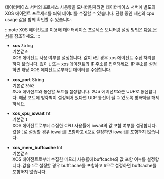 데이터베이스 서버의 프로세스 사용량을 모니터링하려면 데이터베이스 서버에 별도의 XOS 에이전트 프로세스를 띄워 데이터를 수집할 수 있습니다. 진행 중인 세션의 cpu usage 값을 함께 확인할 수 있습니다.

:::note
XOS 에이전트를 이용해 데이터베이스 프로세스 모니터링 설정 방법은 [다음 문서](db-agent-manage#xos)를 참조하세요.
:::

* **xos** <span class='type'>String</span><br/>기본값 `0`<br/>
XOS 에이전트 사용 여부를 설정합니다. 값이 `0`인 경우 xos 에이전트 수집 처리를 하지 않습니다. 값이 `1` 또는 xos 에이전트의 IP 주소를 입력하세요. IP 주소를 설정하면 해당 XOS 에이전트로부터만 데이터를 수집합니다.

* **xos_port** <span class='type'>String</span><br/>기본값 `3002`<br/>
XOS 에이전트와 통신할 포트를 설정합니다. XOS 에이전트와는 UDP로 통신합니다. 해당 포트에 방화벽이 설정되어 있다면 UDP 통신이 될 수 있도록 방화벽을 해제하세요.

* **xos_cpu_iowait** <span class='type'>Int</span><br/>기본값 `1`<br/>
XOS 에이전트로부터 수집한 CPU 사용률에 iowait의 값 포함 여부를 설정합니다. 값을 `1`로 설정할 경우 iowait를 포함하고 `0`으로 설정하면 iowait를 포함하지 않습니다.

* **xos_mem_buffcache** <span class='type'>Int</span><br/>기본값 `0`<br/>
XOS 에이전트로부터 수집한 메모리 사용률에 buffcache의 값 포함 여부를 설정합니다. 값을 `1`로 설정할 경우 buffcache를 포함하고 `0`으로 설정하면 buffcache를 포함하지 않습니다.
